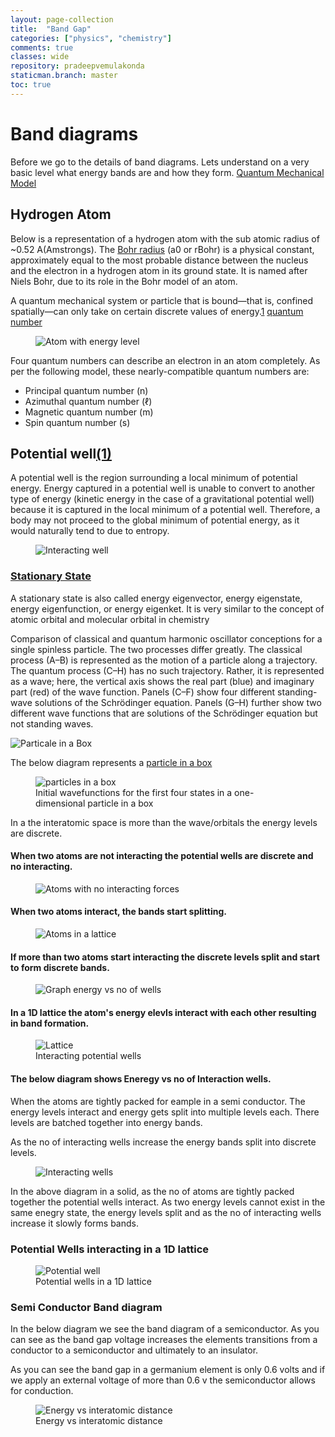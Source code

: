 ```yaml
---
layout: page-collection
title:  "Band Gap"
categories: ["physics", "chemistry"]
comments: true
classes: wide
repository: pradeepvemulakonda
staticman.branch: master
toc: true
---
```



# Band diagrams
Before we go to the details of band diagrams. Lets understand on a very basic level what energy bands
are and how they form.
[Quantum Mechanical Model](https://www.khanacademy.org/science/physics/quantum-physics/quantum-numbers-and-orbitals/a/the-quantum-mechanical-model-of-the-atom)

## Hydrogen Atom
Below is a representation of a hydrogen atom with the sub atomic radius of ~0.52 A(Amstrongs). 
The [Bohr radius](https://en.wikipedia.org/wiki/Bohr_radius) (a0 or rBohr) is a physical constant, approximately equal to the most probable distance between the nucleus and the electron in a hydrogen atom in its ground state. 
It is named after Niels Bohr, due to its role in the Bohr model of an atom.

A quantum mechanical system or particle that is bound—that is, confined spatially—can only take on certain discrete values of energy.[1](https://en.wikipedia.org/wiki/Energy_level)
[quantum number](https://en.wikipedia.org/wiki/Quantum_number)
<figure>
 <img src={Atom1} alt="Atom with energy level"></img>
</figure>

Four quantum numbers can describe an electron in an atom completely. As per the following model, these nearly-compatible quantum numbers are:

- Principal quantum number (n)
- Azimuthal quantum number (ℓ)
- Magnetic quantum number (m)
- Spin quantum number (s)

## Potential well[(1)](https://en.wikipedia.org/wiki/Potential_well)
A potential well is the region surrounding a local minimum of potential energy. 
Energy captured in a potential well is unable to convert to another type of energy (kinetic energy in the case of a gravitational potential well) because it is captured in the local minimum of a potential well. 
Therefore, a body may not proceed to the global minimum of potential energy, as it would naturally tend to due to entropy.

<figure>
 <img src={Atom7} alt="Interacting well"></img>
</figure>

### [Stationary State](https://en.wikipedia.org/wiki/Stationary_state)
A stationary state is also called energy eigenvector, energy eigenstate, energy eigenfunction, or energy eigenket. 
It is very similar to the concept of atomic orbital and molecular orbital in chemistry

Comparison of classical and quantum harmonic oscillator conceptions for a single spinless particle. The two processes differ greatly. The classical process (A–B) is represented as the motion of a particle along a trajectory. 
The quantum process (C–H) has no such trajectory. Rather, it is represented as a wave; here, the vertical axis shows the real part (blue) and imaginary part (red) of the wave function. Panels (C–F) show four different standing-wave solutions of the Schrödinger equation. 
Panels (G–H) further show two different wave functions that are solutions of the Schrödinger equation but not standing waves.

![Particale in a Box](https://upload.wikimedia.org/wikipedia/commons/8/8f/InfiniteSquareWellAnimation.gif "Particle in a box")

The below diagram represents a [particle in a box](https://en.wikipedia.org/wiki/Particle_in_a_box)


<figure>
 <img src={PIB} alt="particles in a box"></img>
 <figcaption> Initial wavefunctions for the first four states in a one-dimensional particle in a box</figcaption>
</figure>
In a the interatomic space is more than the wave/orbitals the energy levels are discrete.

#### When two atoms are not interacting the potential wells are discrete and no interacting.
<figure>
 <img src={Atom2} alt="Atoms with no interacting forces"></img>
</figure>

#### When two atoms interact, the bands start splitting.
<figure>
 <img src={Atom3} alt="Atoms in a lattice"></img>
</figure>

#### If more than two atoms start interacting the discrete levels split and start to form discrete bands.
<figure>
 <img src={Atom4} alt="Graph energy vs no of wells"></img>
</figure>

#### In a 1D lattice the atom's energy elevls interact with each other resulting in band formation.
<figure>
 <img src={Atom8} alt="Lattice"></img>
 <figcaption>Interacting potential wells</figcaption>
</figure>

#### The below diagram shows Eneregy vs no of Interaction wells.
When the atoms are tightly packed for eample in a semi conductor. 
The energy levels interact and energy gets split into multiple levels each. 
There levels are batched together into energy bands.

As the no of interacting wells increase the energy bands split into discrete levels.
<figure>
 <img src={Atom9} alt="Interacting wells"></img>
</figure>

In the above diagram in a solid, as the no of atoms are tightly packed together the potential wells interact.
As two energy levels cannot exist in the same enegry state, the energy levels split and as the no of interacting
wells increase it slowly forms bands.

### Potential Wells interacting in a 1D lattice
<figure>
 <img src={Atom6} alt="Potential well"></img>
 <figcaption>Potential wells in a 1D lattice</figcaption>
</figure>

### Semi Conductor Band diagram
In the below diagram we see the band diagram of a semiconductor. As you can see as the band gap voltage increases
the elements transitions from a conductor to a semiconductor and ultimately to an insulator.

As you can see the band gap in a germanium element is only 0.6 volts and if we apply an external voltage of more than 0.6 v 
the semiconductor allows for conduction.  
<figure>
 <img src={Atom5} alt="Energy vs interatomic distance"></img>
 <figcaption>Energy vs interatomic distance</figcaption>
</figure> 